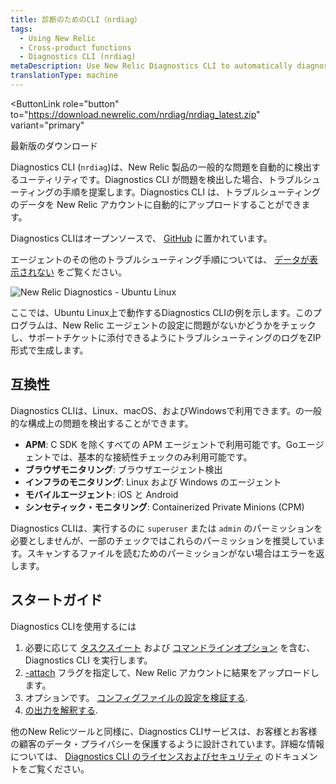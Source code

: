 ```yaml
---
title: 診断のためのCLI（nrdiag）
tags:
  - Using New Relic
  - Cross-product functions
  - Diagnostics CLI (nrdiag)
metaDescription: Use New Relic Diagnostics CLI to automatically diagnose common problems with New Relic agents and send the results to Support.
translationType: machine
---
```



<ButtonLink
  role="button"
  to="https://download.newrelic.com/nrdiag/nrdiag_latest.zip"
  variant="primary"
>
  最新版のダウンロード
</ButtonLink>

Diagnostics CLI (`nrdiag`)は、New Relic 製品の一般的な問題を自動的に検出するユーティリティです。Diagnostics CLI が問題を検出した場合、トラブルシューティングの手順を提案します。Diagnostics CLI は、トラブルシューティングのデータを New Relic アカウントに自動的にアップロードすることができます。

Diagnostics CLIはオープンソースで、 [GitHub](https://github.com/newrelic/newrelic-diagnostics-cli) に置かれています。

エージェントのその他のトラブルシューティング手順については、 [データが表示されない](/docs/agents/manage-apm-agents/troubleshooting/not-seeing-data) をご覧ください。

<img
  title="New Relic Diagnostics - Ubuntu Linux"
  alt="New Relic Diagnostics - Ubuntu Linux"
  src={img0NewRelicDiagnosticsUbuntuLinux}
/>

<figcaption>
  ここでは、Ubuntu Linux上で動作するDiagnostics CLIの例を示します。このプログラムは、New Relic エージェントの設定に問題がないかどうかをチェックし、サポートチケットに添付できるようにトラブルシューティングのログをZIP形式で生成します。
</figcaption>

## 互換性

Diagnostics CLIは、Linux、macOS、およびWindowsで利用できます。の一般的な構成上の問題を検出することができます。

* **APM**: C SDK を除くすべての APM エージェントで利用可能です。Goエージェントでは、基本的な接続性チェックのみ利用可能です。
* **ブラウザモニタリング**: ブラウザエージェント検出
* **インフラのモニタリング**: Linux および Windows のエージェント
* **モバイルエージェント**: iOS と Android
* **シンセティック・モニタリング**: Containerized Private Minions (CPM)

Diagnostics CLIは、実行するのに `superuser` または `admin` のパーミッションを必要としませんが、一部のチェックではこれらのパーミッションを推奨しています。スキャンするファイルを読むためのパーミッションがない場合はエラーを返します。

## スタートガイド

Diagnostics CLIを使用するには

1. 必要に応じて [タスクスイート](/docs/using-new-relic/cross-product-functions/diagnostics-cli-nrdiag/run-diagnostics-cli-nrdiag#suites) および [コマンドラインオプション](/docs/using-new-relic/cross-product-functions/diagnostics-cli-nrdiag/pass-command-line-options-nrdiag) を含む、Diagnostics CLI を実行します。
2. [-attach](/docs/using-new-relic/cross-product-functions/diagnostics-cli-nrdiag/pass-command-line-options-nrdiag) フラグを指定して、New Relic アカウントに結果をアップロードします。
3. オプションです。 [コンフィグファイルの設定を検証する](/docs/using-new-relic/cross-product-functions/diagnostics-cli-nrdiag/validate-config-file-settings-nrdiag).
4. [の出力を解釈する](/docs/using-new-relic/cross-product-functions/diagnostics-cli-nrdiag/interpret-nrdiag-output).

他のNew Relicツールと同様に、Diagnostics CLIサービスは、お客様とお客様の顧客のデータ・プライバシーを保護するように設計されています。詳細な情報については、 [Diagnostics CLI のライセンスおよびセキュリティ](/docs/using-new-relic/cross-product-functions/diagnostics-cli-nrdiag/diagnostics-cli-licensing-security) のドキュメントをご覧ください。